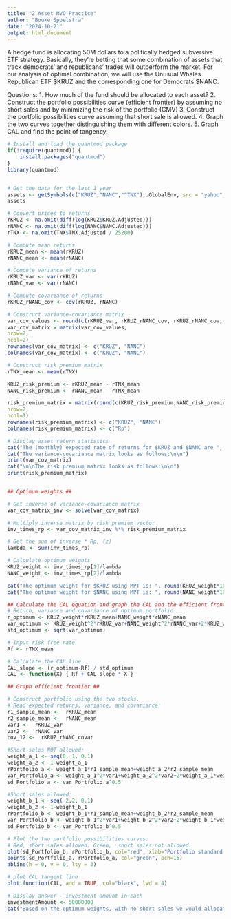 ```yaml
---
title: "2 Asset MVO Practice"
author: "Bouke Spoelstra"
date: "2024-10-21"
output: html_document
---
```


A hedge fund is allocating 50M dollars to a politically hedged subversive ETF strategy. Basically, they're betting that some combination of assets that track democrats' and republicans' trades will outperform the market. For our analysis of optimal combination, we will use the Unusual Whales Republican ETF $KRUZ and the corresponding one for Democrats $NANC.

Questions:
1. How much of the fund should be allocated to each asset?
2. Construct the portfolio possibilities curve (efficient frontier) by assuming no short sales and by minimizing the risk of the portfolio (GMV)
3. Construct the portfolio possibilities curve assuming that short sale is allowed.
4. Graph the two curves together distinguishing them with different colors.
5. Graph CAL and find the point of tangency.

```r
# Install and load the quantmod package
if(!require(quantmod)) {
    install.packages("quantmod")
}
library(quantmod)


# Get the data for the last 1 year
assets <- getSymbols(c("KRUZ","NANC","^TNX"),.GlobalEnv, src = "yahoo", from = Sys.Date() - 365, to = Sys.Date(), return.class = "timeSeries")
assets

# Convert prices to returns
rKRUZ <- na.omit(diff(log(KRUZ$KRUZ.Adjusted)))
rNANC <- na.omit(diff(log(NANC$NANC.Adjusted)))
rTNX <- na.omit(TNX$TNX.Adjusted / 25200)

# Compute mean returns
rKRUZ_mean <- mean(rKRUZ)
rNANC_mean <- mean(rNANC)

# Compute variance of returns
rKRUZ_var <- var(rKRUZ)
rNANC_var <- var(rNANC)

# Compute covariance of returns
rKRUZ_rNANC_cov <- cov(rKRUZ, rNANC)

# Construct variance-covariance matrix
var_cov_values <- round(c(rKRUZ_var, rKRUZ_rNANC_cov, rKRUZ_rNANC_cov, rNANC_var),5)
var_cov_matrix = matrix(var_cov_values, 
nrow=2, 
ncol=2) 
rownames(var_cov_matrix) <- c("KRUZ", "NANC")
colnames(var_cov_matrix) <- c("KRUZ", "NANC")

# Construct risk premium matrix
rTNX_mean <- mean(rTNX)

KRUZ_risk_premium <- rKRUZ_mean - rTNX_mean
NANC_risk_premium <- rNANC_mean - rTNX_mean

risk_premium_matrix = matrix(round(c(KRUZ_risk_premium,NANC_risk_premium),5), 
nrow=2, 
ncol=1) 
rownames(risk_premium_matrix) <- c("KRUZ", "NANC")
colnames(risk_premium_matrix) <- c("Rp")

# Display asset return statistics
cat("The (monthly) expected rate of returns for $KRUZ and $NANC are ", round(rKRUZ_mean*100,2), "% and ", round(rNANC_mean*100,2), "%, respectively.\n\n", sep="")
cat("The variance-covariance matrix looks as follows:\n\n")
print(var_cov_matrix)
cat("\n\nThe risk premium matrix looks as follows:\n\n")
print(risk_premium_matrix)


## Optimum weights ##

# Get inverse of variance-covariance matrix
var_cov_matrix_inv <- solve(var_cov_matrix)

# Multiply inverse matrix by risk premium vector
inv_times_rp <- var_cov_matrix_inv %*% risk_premium_matrix

# Get the sum of inverse * Rp, (z)
lambda <- sum(inv_times_rp)

# Calculate optimum weights
KRUZ_weight <- inv_times_rp[1]/lambda
NANC_weight <- inv_times_rp[2]/lambda

cat("The optimum weight for $KRUZ using MPT is: ", round(KRUZ_weight*100,2), "%\n", sep = "")
cat("The optimum weight for $NANC using MPT is: ", round(NANC_weight*100,2), "%\n", sep = "")

## Calculate the CAL equation and graph the CAL and the efficient frontier. ##
# Return, variance and covariance of optimum portfolio
r_optimum <- KRUZ_weight*rKRUZ_mean+NANC_weight*rNANC_mean
var_optimum <- KRUZ_weight^2*rKRUZ_var+NANC_weight^2*rNANC_var+2*KRUZ_weight*NANC_weight*rKRUZ_rNANC_covar
std_optimum <- sqrt(var_optimum)

# Input risk free rate
Rf <- rTNX_mean

# Calculate the CAL line
CAL_slope <- (r_optimum-Rf) / std_optimum
CAL <- function(X) { Rf + CAL_slope * X }

## Graph efficient frontier ##

# Construct portfolio using the two stocks.
# Read expected returns, variance, and covariance:
r1_sample_mean <-  rKRUZ_mean
r2_sample_mean <-  rNANC_mean
var1 <-  rKRUZ_var
var2 <-  rNANC_var
cov_12 <-  rKRUZ_rNANC_covar

#Short sales NOT allowed:
weight_a_1 <- seq(0, 1, 0.1)
weight_a_2 <- 1-weight_a_1
rPortfolio_a <- weight_a_1*r1_sample_mean+weight_a_2*r2_sample_mean
var_Portfolio_a <- weight_a_1^2*var1+weight_a_2^2*var2+2*weight_a_1*weight_a_2*cov_12
sd_Portfolio_a <- var_Portfolio_a^0.5

#Short sales allowed:
weight_b_1 <- seq(-2,2, 0.1)
weight_b_2 <- 1-weight_b_1
rPortfolio_b <- weight_b_1*r1_sample_mean+weight_b_2*r2_sample_mean
var_Portfolio_b <- weight_b_1^2*var1+weight_b_2^2*var2+2*weight_b_1*weight_b_2*cov_12
sd_Portfolio_b <- var_Portfolio_b^0.5

# Plot the two portfolio possibilities curves:
# Red, short sales allowed. Green,  short sales not allowed.
plot(sd_Portfolio_b, rPortfolio_b, col="red", xlab="Portfolio standard deviation", ylab="Portfolio expected return", pch=16, xlim=c(0.006, 0.012), ylim=c(0.0009,0.0016))
points(sd_Portfolio_a, rPortfolio_a, col="green", pch=16)
abline(h = 0, v = 0, lty = 3)

# plot CAL tangent line
plot.function(CAL, add = TRUE, col="black", lwd = 4)

# Display answer - investment amount in each
investmentAmount <- 50000000
cat("Based on the optimum weights, with no short sales we would allocate $", round(investmentAmount*KRUZ_weight,2), " in $KRUZ stock, and $", round(investmentAmount*NANC_weight,2), " in $NANC stock. \n\n", sep="")
```

